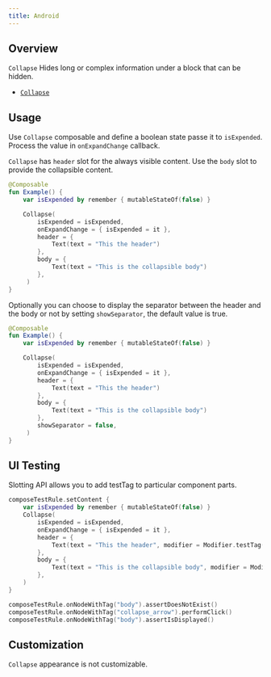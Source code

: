 ```yaml
---
title: Android
---
```


## Overview

`Collapse` Hides long or complex information under a block that can be hidden.

- [`Collapse`](https://kiwicom.github.io/orbit-compose/ui/kiwi.orbit.compose.ui.controls/-collapse.html)

## Usage

Use `Collapse` composable and define a boolean state passe it to `isExpended`. Process the value in `onExpandChange` callback.

`Collapse` has `header` slot for the always visible content. Use the `body` slot to provide the collapsible content.

```kotlin
@Composable
fun Example() {
    var isExpended by remember { mutableStateOf(false) }

    Collapse(
        isExpended = isExpended,
        onExpandChange = { isExpended = it },
        header = {
            Text(text = "This the header")
        },
        body = {
            Text(text = "This is the collapsible body")
        },
     )
}
```

Optionally you can choose to display the separator between the header and the body or not by setting `showSeparator`, the default value is true.

```kotlin
@Composable
fun Example() {
    var isExpended by remember { mutableStateOf(false) }

    Collapse(
        isExpended = isExpended,
        onExpandChange = { isExpended = it },
        header = {
            Text(text = "This the header")
        },
        body = {
            Text(text = "This is the collapsible body")
        },
        showSeparator = false,
     )
}
```

## UI Testing

Slotting API allows you to add testTag to particular component parts.

```kotlin
composeTestRule.setContent {
    var isExpended by remember { mutableStateOf(false) }
    Collapse(
        isExpended = isExpended,
        onExpandChange = { isExpended = it },
        header = {
            Text(text = "This the header", modifier = Modifier.testTag("header"))
        },
        body = {
            Text(text = "This is the collapsible body", modifier = Modifier.testTag("body"))
        },
    )
}

composeTestRule.onNodeWithTag("body").assertDoesNotExist()
composeTestRule.onNodeWithTag("collapse_arrow").performClick()
composeTestRule.onNodeWithTag("body").assertIsDisplayed()
```

## Customization

`Collapse` appearance is not customizable.
